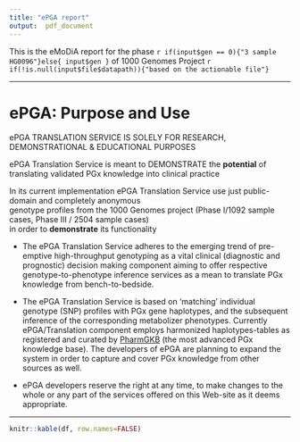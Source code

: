 ---
title: "ePGA report"
output:  pdf_document
---


This is the eMoDiA report for the phase `r if(input$gen == 0){"3 sample HG0096"}else{ input$gen } ` of 1000 Genomes Project `r  if(!is.null(input$file$datapath)){"based on the actionable file"}`

*  *  *  *

# ePGA: Purpose and Use

ePGA TRANSLATION SERVICE IS SOLELY FOR RESEARCH, DEMONSTRATIONAL & EDUCATIONAL PURPOSES    

ePGA Translation Service is meant to DEMONSTRATE the **potential** of translating validated PGx knowledge into clinical practice  

In its current implementation ePGA Translation Service use just public-domain and completely anonymous   
genotype profiles from the 1000 Genomes project (Phase I/1092 sample cases, Phase III / 2504 sample cases)   
in order to **demonstrate** its functionality    

* The ePGA Translation Service adheres to the emerging trend of pre-emptive high-throughput genotyping as a vital clinical (diagnostic and prognostic) decision making component aiming to offer respective genotype-to-phenotype inference services as a mean to translate PGx knowledge from bench-to-bedside.

* The ePGA Translation Service is based on 'matching' individual genotype (SNP) profiles with PGx gene haplotypes, and the subsequent inference of the corresponding metabolizer phenotypes. Currently ePGA/Translation component employs harmonized haplotypes-tables as registered and curated by [PharmGKB](http://www.pharmgkb.org) (the most advanced PGx knowledge base).
The developers of ePGA are planning to expand the system in order to capture and cover PGx knowledge from other sources as well.

* ePGA developers reserve the right at any time, to make changes to the whole or any part of the services offered on this Web-site as it deems appropriate.

*  *  *  *

        
```{r echo=FALSE,  warning=FALSE, error=FALSE}

knitr::kable(df, row.names=FALSE)

```